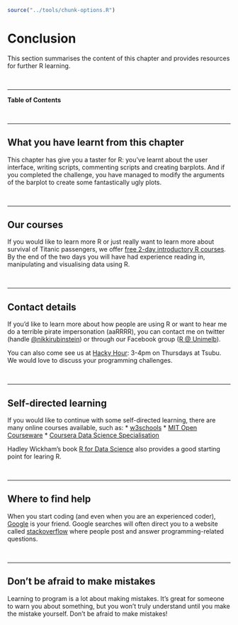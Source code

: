 
```r
source("../tools/chunk-options.R")
```

# Conclusion

This section summarises the content of this chapter and provides resources for further R learning.

<br>

---

**Table of Contents**

<!-- toc -->

<br>

---

## What you have learnt from this chapter

This chapter has give you a taster for R: you’ve learnt about the user interface, writing scripts, commenting scripts and creating barplots. And if you completed the challenge, you have managed to modify the arguments of the barplot to create some fantastically ugly plots.

<br>

---

## Our courses

If you would like to learn more R or just really want to learn more about survival of Titanic passengers, we offer [free 2-day introductory R courses](http://melbourne.resbaz.edu.au/participate). By the end of the two days you will have had experience reading in, manipulating and visualising data using R.

<br>

---

## Contact details 
 
If you’d like to learn more about how people are using R or want to hear me do a terrible pirate impersonation (aaRRRR), you can contact me on twitter (handle [@nikkirubinstein](https://twitter.com/nikkirubinstein)) or through our Facebook group ([R @ Unimelb](https://www.facebook.com/groups/RUnimelb)).

You can also come see us at [Hacky Hour](http://melbourne.resbaz.edu.au/hackyhour): 3-4pm on Thursdays at Tsubu. We would love to discuss your programming challenges.

<br>

---

## Self-directed learning

 If you would like to continue with some self-directed learning, there are many online courses available, such as:
* [w3schools](http://www.w3schools.com/)
* [MIT Open Courseware](http://ocw.mit.edu/courses/electrical-engineering-and-computer-science/6-094-introduction-to-matlab-january-iap-2010/)
* [Coursera Data Science Specialisation](https://www.coursera.org/specializations/jhu-data-science)

Hadley Wickham's book [R for Data Science](http://r4ds.had.co.nz/) also provides a good starting point for learing R.


<br>

---

## Where to find help

When you start coding (and even when you are an experienced coder), [Google](www.google.com.au) is your friend. Google searches will often direct you to a website called [stackoverflow](www.stackoverflow.com) where people post and answer programming-related questions. 

<br>

---

## Don't be afraid to make mistakes

Learning to program is a lot about making mistakes. It’s great for someone to warn you about something, but you won't truly understand until you make the mistake yourself. Don’t be afraid to make mistakes!
